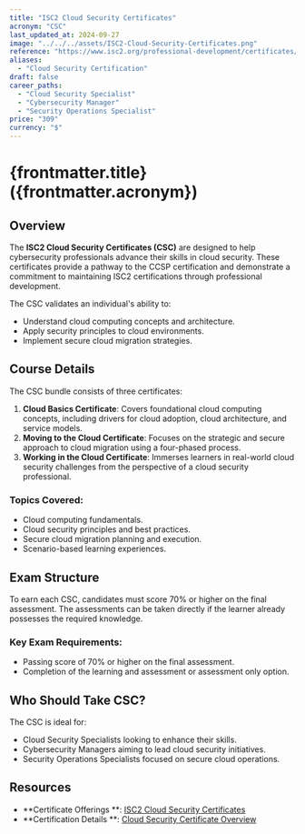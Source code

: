 ```yaml
---
title: "ISC2 Cloud Security Certificates"
acronym: "CSC"
last_updated_at: 2024-09-27
image: "../../../assets/ISC2-Cloud-Security-Certificates.png"
reference: "https://www.isc2.org/professional-development/certificates/cloud-security-certificates"
aliases:
  - "Cloud Security Certification"
draft: false
career_paths:
  - "Cloud Security Specialist"
  - "Cybersecurity Manager"
  - "Security Operations Specialist"
price: "309"
currency: "$"
---
```


# {frontmatter.title} ({frontmatter.acronym})

## Overview

The **ISC2 Cloud Security Certificates (CSC)** are designed to help cybersecurity professionals advance their skills in
cloud security. These certificates provide a pathway to the CCSP certification and demonstrate a commitment to
maintaining ISC2 certifications through professional development.

The CSC validates an individual's ability to:

- Understand cloud computing concepts and architecture.
- Apply security principles to cloud environments.
- Implement secure cloud migration strategies.

## Course Details

The CSC bundle consists of three certificates:

1. **Cloud Basics Certificate**: Covers foundational cloud computing concepts, including drivers for cloud adoption,
   cloud architecture, and service models.
2. **Moving to the Cloud Certificate**: Focuses on the strategic and secure approach to cloud migration using a
   four-phased process.
3. **Working in the Cloud Certificate**: Immerses learners in real-world cloud security challenges from the perspective
   of a cloud security professional.

### Topics Covered:

- Cloud computing fundamentals.
- Cloud security principles and best practices.
- Secure cloud migration planning and execution.
- Scenario-based learning experiences.

## Exam Structure

To earn each CSC, candidates must score 70% or higher on the final assessment. The assessments can be taken directly if
the learner already possesses the required knowledge.

### Key Exam Requirements:

- Passing score of 70% or higher on the final assessment.
- Completion of the learning and assessment or assessment only option.

## Who Should Take CSC?

The CSC is ideal for:

- Cloud Security Specialists looking to enhance their skills.
- Cybersecurity Managers aiming to lead cloud security initiatives.
- Security Operations Specialists focused on secure cloud operations.

## Resources

- **Certificate Offerings
  **: [ISC2 Cloud Security Certificates](https://www.isc2.org/professional-development/certificates/cloud-security-certificates)
- **Certification Details
  **: [Cloud Security Certificate Overview](https://www.isc2.org/professional-development/certificates/cloud-security-certificates)